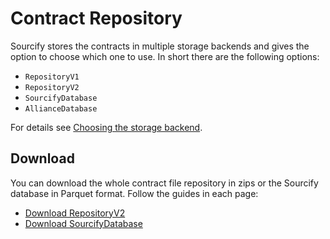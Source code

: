 # Contract Repository

Sourcify stores the contracts in multiple storage backends and gives the option to choose which one to use. In short there are the following options:

- `RepositoryV1`
- `RepositoryV2`
- `SourcifyDatabase`
- `AllianceDatabase`

For details see [Choosing the storage backend](https://github.com/argotorg/sourcify/tree/staging/services/server#choosing-the-storage-backend).

## Download

You can download the whole contract file repository in zips or the Sourcify database in Parquet format. Follow the guides in each page:
- [Download RepositoryV2](/docs/repository/file-repositories/#download)
- [Download SourcifyDatabase](/docs/repository/sourcify-database/#download)
